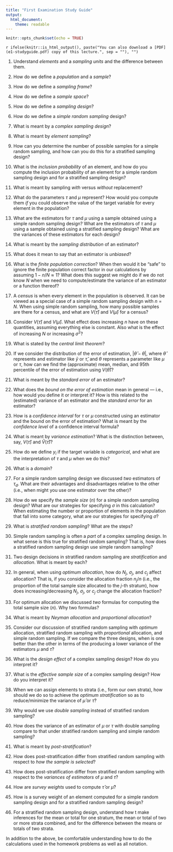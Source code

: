 ```yaml
---
title: "First Examination Study Guide"
output: 
  html_document: 
    theme: readable
---
```


```r
knitr::opts_chunk$set(echo = TRUE)
```

`r ifelse(knitr::is_html_output(), paste("You can also download a [PDF](e1-studyguide.pdf) copy of this lecture.", sep = ""), "")`

1. Understand *elements* and a *sampling units* and the difference between them.

0. How do we define a *population* and a *sample*?

0. How do we define a *sampling frame*?

0. How do we define a *sample space*?

0. How do we define a *sampling design*? 

0. How do we define a *simple random sampling* design?

0. What is meant by a *complex sampling design*?

0. What is meant by *element sampling*?

0. How can you determine the number of possible samples for a simple random sampling, and how can you do this for a stratified sampling design?

0. What is the *inclusion probability* of an element, and how do you compute the inclusion probability of an element for a simple random sampling design and for a stratified sampling design? 

0. What is meant by sampling *with* versus *without* replacement?

0. What do the parameters $\tau$ and $\mu$ represent? How would you compute them *if* you could observe the value of the target variable for every element in the population?

0. What are the estimators for $\tau$ and $\mu$ using a sample obtained using a simple random sampling design? What are the estimators of $\tau$ and $\mu$ using a sample obtained using a stratified sampling design? What are the variances of these estimators for each design? 

0. What is meant by the *sampling distribution* of an estimator? 

0. What does it mean to say that an estimator is *unbiased*? 

0. What is the *finite population correction*? When then would it be "safe" to ignore the finite population correct factor in our calculations by assuming $1-n/N \approx 1$? What does this suggest we might do if we do not know $N$ when we need to compute/estimate the variance of an estimator or a function thereof?

0. A *census* is when every element in the population is observed. It can be viewed as a special case of a simple random sampling design with $n=N$. When using simple random sampling, how many possible samples are there for a census, and what are $V(\hat\tau)$ and $V(\hat\mu)$ for a census?

0. Consider $V(\hat\tau)$ and $V(\hat\mu)$. What effect does increasing $n$ have on these quantities, assuming everything else is constant. Also what is the effect of increasing $N$ or increasing $\sigma^2$?

0. What is stated by the *central limit theorem*? 

0. If we consider the distribution of the error of estimation, $|\hat\theta - \theta|$, where $\hat\theta$ represents and estimator like $\bar{y}$ or $\hat\tau$, and $\theta$ represents a parameter like $\mu$ or $\tau$, how can we find the (approximate) mean, median, and 95th percentile of the error of estimation using $V(\hat\theta)$?

0. What is meant by the *standard error* of an estimator?

0. What does the *bound on the error of estimation* mean in general --- i.e., how would you define it or interpret it? How is this related to the (estimated) variance of an estimator and the *standard error* for an estimator?

0. How is a *confidence interval* for $\tau$ or $\mu$ constructed using an estimator and the bound on the error of estimation? What is meant by the *confidence level* of a confidence interval formula?

0. What is meant by *variance estimation*? What is the distinction between, say, $V(\hat\tau)$ and $\hat{V}(\hat\tau)$? 

0. How do we define $y_i$ if the target variable is *categorical*, and what are the interpretation of $\tau$ and $\mu$ when we do this? 

0. What is a *domain*?

0. For a simple random sampling design we discussed *two* estimators of $\tau_d$. What are their advantages and disadvantages relative to the other (i.e., when might you use one estimator over the other)? 

0. How do we specify the *sample size* ($n$) for a simple random sampling design? What are our strategies for specifying $\sigma$ in this calculation? When estimating the number or proportion of elements in the population that fall into some category, what are our strategies for specifying $\sigma$? 

0. What is *stratified random sampling*? What are the steps?

0. Simple random sampling is often a *part* of a complex sampling design. In what sense is this true for stratified random sampling? That is, how does a stratified random sampling design use simple random sampling?

0. Two design decisions in stratified random sampling are *stratification* and *allocation*. What is meant by each?

0. In general, when using *optimum allocation*, how do $N_j$, $\sigma_j$, and $c_j$ affect allocation? That is, if you consider the allocation fraction $n_j/n$ (i.e., the proportion of the total sample size allocated to the $j$-th stratum), how does increasing/decreasing $N_j$, $\sigma_j$, or $c_j$ change the allocation fraction?

0. For optimum allocation we discussed *two* formulas for computing the total sample size ($n$). Why two formulas? 

0. What is meant by *Neyman allocation* and *proportional allocation*? 

0. Consider our discussion of stratified random sampling with *optimum* allocation, stratified random sampling with *proportional* allocation, and simple random sampling. If we compare the three designs, when is one better than the other in terms of the producing a lower variance of the estimators $\mu$ and $\tau$? 

0. What is the *design effect* of a complex sampling design? How do you interpret it?

0. What is the *effective sample size* of a complex sampling design? How do you interpret it?

0. When we can assign elements to strata (i.e., form our own strata), how should we do so to achieve the *optimum stratification* so as to reduce/minimize the variance of $\hat\mu$ or $\hat\tau$? 

0. Why would we use *double sampling* instead of stratified random sampling? 

0. How does the variance of an estimator of $\mu$ or $\tau$ with double sampling compare to that under stratified random sampling and simple random sampling?

0. What is meant by *post-stratification*? 

0. How does post-stratification differ from stratified random sampling with respect to *how the sample is selected*?

0. How does post-stratification differ from stratified random sampling with respect to the *variances of estimators* of $\mu$ and $\tau$?

0. How are *survey weights* used to compute $\hat\tau$ or $\hat\mu$? 

0. How is a survey weight of an element computed for a simple random sampling design and for a stratified random sampling design?

0. For a stratified random sampling design, understand how t make inferences for the mean or total for one stratum, the mean or total of two or more strata combined, and for the difference between the means or totals of two strata.  

In addition to the above, be comfortable understanding how to do the calculations used in the homework problems as well as all notation.

